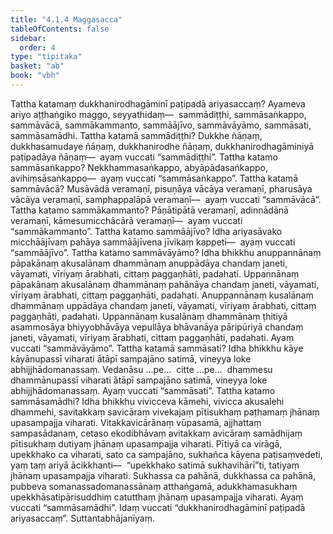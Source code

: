 ```yaml
---
title: "4.1.4 Maggasacca"
tableOfContents: false
sidebar:
  order: 4
type: "tipitaka"
basket: "ab"
book: "vbh"
---
```



<DynamicBreadcrumb />

<Division number="205" book="vbh" bookNo="30" page="110">

<Paragraph number="756" book="vbh">
Tattha katamaṃ dukkhanirodhagāminī paṭipadā ariyasaccaṃ? Ayameva ariyo aṭṭhaṅgiko maggo, seyyathidaṃ—  sammādiṭṭhi, sammāsaṅkappo, sammāvācā, sammākammanto, sammāājīvo, sammāvāyāmo, sammāsati, sammāsamādhi.
</Paragraph>

<Paragraph number="757" book="vbh">
Tattha katamā sammādiṭṭhi? Dukkhe ñāṇaṃ, dukkhasamudaye ñāṇaṃ, dukkhanirodhe ñāṇaṃ, dukkhanirodhagāminiyā paṭipadāya ñāṇaṃ—  ayaṃ vuccati “sammādiṭṭhi”.
</Paragraph>

<Paragraph number="758" book="vbh">
Tattha katamo sammāsaṅkappo? Nekkhammasaṅkappo, abyāpādasaṅkappo, avihiṃsāsaṅkappo—  ayaṃ vuccati “sammāsaṅkappo”.
</Paragraph>

<Paragraph number="759" book="vbh">
Tattha katamā sammāvācā? Musāvādā veramaṇī, pisuṇāya vācāya veramaṇī, pharusāya vācāya veramaṇī, samphappalāpā veramaṇī—  ayaṃ vuccati “sammāvācā”.
</Paragraph>

<Paragraph number="760" book="vbh">
Tattha katamo sammākammanto? Pāṇātipātā veramaṇī, adinnādānā veramaṇī, kāmesumicchācārā veramaṇī—  ayaṃ vuccati “sammākammanto”.
</Paragraph>

<Paragraph number="761" book="vbh">
Tattha katamo sammāājīvo? Idha ariyasāvako micchāājīvaṃ pahāya sammāājīvena jīvikaṃ kappeti—  ayaṃ vuccati “sammāājīvo”.
</Paragraph>

<Paragraph number="762" book="vbh">
Tattha katamo sammāvāyāmo? Idha bhikkhu anuppannānaṃ pāpakānaṃ akusalānaṃ dhammānaṃ anuppādāya chandaṃ janeti, vāyamati, vīriyaṃ ārabhati, cittaṃ paggaṇhāti, padahati. Uppannānaṃ pāpakānaṃ akusalānaṃ dhammānaṃ pahānāya chandaṃ janeti, vāyamati, vīriyaṃ ārabhati, cittaṃ paggaṇhāti, padahati. Anuppannānaṃ kusalānaṃ dhammānaṃ uppādāya chandaṃ janeti, vāyamati, vīriyaṃ ārabhati, cittaṃ paggaṇhāti, padahati. Uppannānaṃ kusalānaṃ dhammānaṃ ṭhitiyā asammosāya bhiyyobhāvāya vepullāya bhāvanāya pāripūriyā chandaṃ janeti, vāyamati, vīriyaṃ ārabhati, cittaṃ paggaṇhāti, padahati. Ayaṃ vuccati “sammāvāyāmo”.
</Paragraph>

<Paragraph number="763" book="vbh">
Tattha katamā sammāsati? Idha bhikkhu kāye kāyānupassī viharati ātāpī sampajāno satimā, vineyya loke abhijjhādomanassaṃ. Vedanāsu …pe…  citte …pe…  dhammesu dhammānupassī viharati ātāpī sampajāno satimā, vineyya loke abhijjhādomanassaṃ. Ayaṃ vuccati “sammāsati”.
</Paragraph>

<Paragraph number="764" book="vbh">
Tattha katamo sammāsamādhi? Idha bhikkhu vivicceva kāmehi, vivicca akusalehi dhammehi, savitakkaṃ savicāraṃ vivekajaṃ pītisukhaṃ paṭhamaṃ jhānaṃ upasampajja viharati. Vitakkavicārānaṃ vūpasamā, ajjhattaṃ sampasādanaṃ, cetaso ekodibhāvaṃ avitakkaṃ avicāraṃ samādhijaṃ pītisukhaṃ dutiyaṃ jhānaṃ upasampajja viharati. Pītiyā ca virāgā, upekkhako ca viharati, sato ca sampajāno, sukhañca kāyena paṭisaṃvedeti, yaṃ taṃ ariyā ācikkhanti—  “upekkhako satimā sukhavihārī”ti, tatiyaṃ jhānaṃ upasampajja viharati. Sukhassa ca pahānā, dukkhassa ca pahānā, pubbeva somanassadomanassānaṃ atthaṅgamā, adukkhamasukhaṃ upekkhāsatipārisuddhiṃ catutthaṃ jhānaṃ upasampajja viharati. Ayaṃ vuccati “sammāsamādhi”.
</Paragraph>

<Paragraph number="765" book="vbh">
Idaṃ vuccati “dukkhanirodhagāminī paṭipadā ariyasaccaṃ”.

</Paragraph>
</Division>

<Paragraph number="766" type="center" book="vbh">
Suttantabhājanīyaṃ.
</Paragraph>